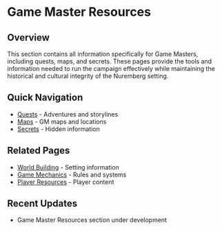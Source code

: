 = Game Master Resources =

== Overview ==
This section contains all information specifically for Game Masters, including quests, maps, and secrets. These pages provide the tools and information needed to run the campaign effectively while maintaining the historical and cultural integrity of the Nuremberg setting.

== Quick Navigation ==
* [[Quests|Quests]] - Adventures and storylines
* [[Maps|Maps]] - GM maps and locations
* [[Secrets|Secrets]] - Hidden information

== Related Pages ==
* [[../World|World Building]] - Setting information
* [[../Mechanics|Game Mechanics]] - Rules and systems
* [[../Player Resources|Player Resources]] - Player content

== Recent Updates ==
* Game Master Resources section under development 